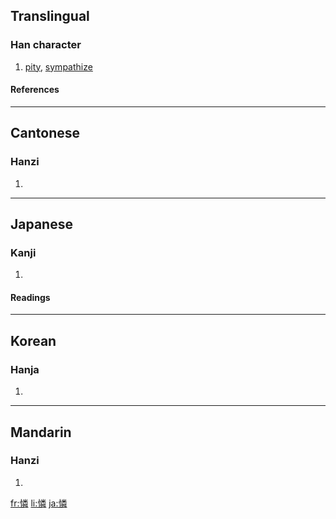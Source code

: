 {{see|怜|憐}}

==Translingual==
===Han character===
{{Han char|rn=61|rad=心|as=12|sn=15|four=9905<sub>9</sub>|canj=心火木手 (PFDQ)}}
# [[pity]], [[sympathize]]
====References====
{{Han ref|kx=0402.120|dkj=11206|dj=0742.140|hdz=42356.070|uh=6190|ud=24976|bh=BCA6|bd=48294}}
----
==Cantonese==
===Hanzi===
{{yue-hanzi|jyut=|y=lin4}}
# {{defn|Cantonese}}
----
==Japanese==
===Kanji===
{{ja-kanji|grade=|rs=心12}}
# {{defn|Japanese}} 
====Readings====
{{ja-readings|on=[[れん]] (ren)|kun=[[あわれむ]] (awaremu), [[あわれみ]] (awaremi)}}
----
==Korean==
===Hanja===
{{ko-hanja|hangeul=련>연|eumhun=|rv=ryeon>yeon|mr=ryŏn>yŏn|y=lyen>yen}}
# {{defn|Korean}}
----
==Mandarin==
===Hanzi===
{{cmn-hanzi|sim=怜|pin=[[lián]] ([[lian2]])|wg=lien<sup>2</sup>}}
# {{defn|Mandarin}}

[[fr:憐]]
[[li:憐]]
[[ja:憐]]